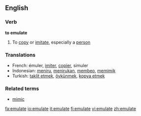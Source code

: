 ==English==

===Verb===
'''to emulate'''

# To [[copy]] or [[imitate]], especially a [[person]]

===Translations===
*French: émuler, [[imiter]], [[copier]], simuler
*Indonesian: [[tiru|meniru]], [[tiru|menirukan]], [[beo|membeo]], [[mimik|memimik]]
*Turkish: [[taklit etmek]], [[öykünmek]], [[kopya etmek]]

===Related terms===
*[[mimic]]

[[fa:emulate]]
[[io:emulate]]
[[it:emulate]]
[[fi:emulate]]
[[vi:emulate]]
[[zh:emulate]]